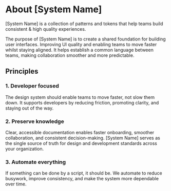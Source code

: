 
<Meta title="About" />

# About [System Name]

[System Name] is a collection of patterns and tokens that help teams build consistent & high quality experiences.

The purpose of [System Name] is to create a shared foundation for building user interfaces. Improving UI quality and enabling teams to move faster whilst staying aligned. It helps establish a common language between teams, making collaboration smoother and more predictable.

## Principles

### 1. Developer focused

The design system should enable teams to move faster, not slow them down. It supports developers by reducing friction, promoting clarity, and staying out of the way.

### 2. Preserve knowledge

Clear, accessible documentation enables faster onboarding, smoother collaboration, and consistent decision-making. [System Name] serves as the single source of truth for design and development standards across your organization.

### 3. Automate everything

If something can be done by a script, it should be. We automate to reduce busywork, improve consistency, and make the system more dependable over time.
